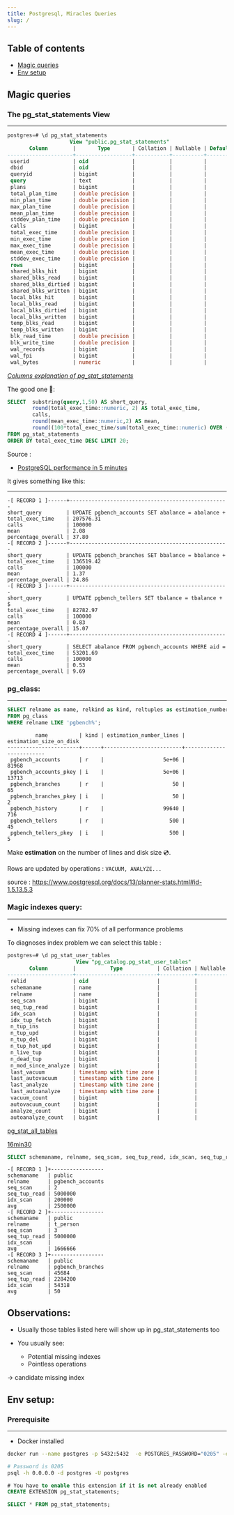 ```yaml
---
title: Postgresql, Miracles Queries 
slug: /
---
```



## Table of contents

* [Magic queries](#magic-queries)
* [Env setup](#env-setup)


## Magic queries

### The pg_stat_statements View
-------------------------------

```sql
postgres=# \d pg_stat_statements
                    View "public.pg_stat_statements"
       Column        |       Type       | Collation | Nullable | Default
---------------------+------------------+-----------+----------+---------
 userid              | oid              |           |          |
 dbid                | oid              |           |          |
 queryid             | bigint           |           |          |
 query               | text             |           |          |
 plans               | bigint           |           |          |
 total_plan_time     | double precision |           |          |
 min_plan_time       | double precision |           |          |
 max_plan_time       | double precision |           |          |
 mean_plan_time      | double precision |           |          |
 stddev_plan_time    | double precision |           |          |
 calls               | bigint           |           |          |
 total_exec_time     | double precision |           |          |
 min_exec_time       | double precision |           |          |
 max_exec_time       | double precision |           |          |
 mean_exec_time      | double precision |           |          |
 stddev_exec_time    | double precision |           |          |
 rows                | bigint           |           |          |
 shared_blks_hit     | bigint           |           |          |
 shared_blks_read    | bigint           |           |          |
 shared_blks_dirtied | bigint           |           |          |
 shared_blks_written | bigint           |           |          |
 local_blks_hit      | bigint           |           |          |
 local_blks_read     | bigint           |           |          |
 local_blks_dirtied  | bigint           |           |          |
 local_blks_written  | bigint           |           |          |
 temp_blks_read      | bigint           |           |          |
 temp_blks_written   | bigint           |           |          |
 blk_read_time       | double precision |           |          |
 blk_write_time      | double precision |           |          |
 wal_records         | bigint           |           |          |
 wal_fpi             | bigint           |           |          |
 wal_bytes           | numeric          |           |          |
```

*[Columns explanation of pg_stat_statements](https://postgresql.kr/docs/9.1/pgstatstatements.html)*

The good one 🥇:

```sql
SELECT 	substring(query,1,50) AS short_query,
        round(total_exec_time::numeric, 2) AS total_exec_time, 
        calls,
        round(mean_exec_time::numeric,2) AS mean, 
        round((100*total_exec_time/sum(total_exec_time::numeric) OVER ())::numeric,2) AS percentage_overall
FROM pg_stat_statements 
ORDER BY total_exec_time DESC LIMIT 20;
```

Source : 
+ [PostgreSQL performance in 5 minutes](https://www.youtube.com/watch?v=5M2FFbVeLSs&t=766s)

It gives something like this:
*****************************

```
-[ RECORD 1 ]------+---------------------------------------------------
short_query        | UPDATE pgbench_accounts SET abalance = abalance +
total_exec_time    | 207576.31
calls              | 100000
mean               | 2.08
percentage_overall | 37.80
-[ RECORD 2 ]------+---------------------------------------------------
short_query        | UPDATE pgbench_branches SET bbalance = bbalance +
total_exec_time    | 136519.42
calls              | 100000
mean               | 1.37
percentage_overall | 24.86
-[ RECORD 3 ]------+---------------------------------------------------
short_query        | UPDATE pgbench_tellers SET tbalance = tbalance + $
total_exec_time    | 82782.97
calls              | 100000
mean               | 0.83
percentage_overall | 15.07
-[ RECORD 4 ]------+---------------------------------------------------
short_query        | SELECT abalance FROM pgbench_accounts WHERE aid =
total_exec_time    | 53201.69
calls              | 100000
mean               | 0.53
percentage_overall | 9.69
``` 

### pg_class:
-------------

```sql
SELECT relname as name, relkind as kind, reltuples as estimation_number_lines, relpages as estimation_size_on_disk
FROM pg_class
WHERE relname LIKE 'pgbench%';
```

```
         name          | kind | estimation_number_lines | estimation_size_on_disk
-----------------------+------+-------------------------+-------------------------
 pgbench_accounts      | r    |                   5e+06 |                   81968
 pgbench_accounts_pkey | i    |                   5e+06 |                   13713
 pgbench_branches      | r    |                      50 |                      65
 pgbench_branches_pkey | i    |                      50 |                       2
 pgbench_history       | r    |                   99640 |                     716
 pgbench_tellers       | r    |                     500 |                      45
 pgbench_tellers_pkey  | i    |                     500 |                       5
```
Make **estimation** on the number of lines and disk size 💿.

Rows are updated by operations : `VACUUM, ANALYZE...`

source : https://www.postgresql.org/docs/13/planner-stats.html#id-1.5.13.5.3


### Magic indexes query:
------------------------

* Missing indexes can fix 70% of all performance problems


To diagnoses index problem we can select this table : 

```sql
postgres=# \d pg_stat_user_tables
                      View "pg_catalog.pg_stat_user_tables"
       Column        |           Type           | Collation | Nullable | Default
---------------------+--------------------------+-----------+----------+---------
 relid               | oid                      |           |          |
 schemaname          | name                     |           |          |
 relname             | name                     |           |          |
 seq_scan            | bigint                   |           |          |
 seq_tup_read        | bigint                   |           |          |
 idx_scan            | bigint                   |           |          |
 idx_tup_fetch       | bigint                   |           |          |
 n_tup_ins           | bigint                   |           |          |
 n_tup_upd           | bigint                   |           |          |
 n_tup_del           | bigint                   |           |          |
 n_tup_hot_upd       | bigint                   |           |          |
 n_live_tup          | bigint                   |           |          |
 n_dead_tup          | bigint                   |           |          |
 n_mod_since_analyze | bigint                   |           |          |
 last_vacuum         | timestamp with time zone |           |          |
 last_autovacuum     | timestamp with time zone |           |          |
 last_analyze        | timestamp with time zone |           |          |
 last_autoanalyze    | timestamp with time zone |           |          |
 vacuum_count        | bigint                   |           |          |
 autovacuum_count    | bigint                   |           |          |
 analyze_count       | bigint                   |           |          |
 autoanalyze_count   | bigint                   |           |          |
```
[pg_stat_all_tables](https://www.postgresql.org/docs/13/monitoring-stats.html#MONITORING-PG-STAT-ALL-TABLES-VIEW)

[16min30](https://www.youtube.com/watch?v=5M2FFbVeLSs&t=1000s)

```sql
SELECT schemaname, relname, seq_scan, seq_tup_read, idx_scan, seq_tup_read / seq_scan as avg FROM pg_stat_user_tables WHERE seq_scan > 0 ORDER BY seq_tup_read DESC;
```

```
-[ RECORD 1 ]+-----------------
schemaname   | public
relname      | pgbench_accounts
seq_scan     | 2
seq_tup_read | 5000000
idx_scan     | 200000
avg          | 2500000
-[ RECORD 2 ]+-----------------
schemaname   | public
relname      | t_person
seq_scan     | 3
seq_tup_read | 5000000
idx_scan     |
avg          | 1666666
-[ RECORD 3 ]+-----------------
schemaname   | public
relname      | pgbench_branches
seq_scan     | 45684
seq_tup_read | 2284200
idx_scan     | 54318
avg          | 50
```

Observations:
-------------

* Usually those tables listed here will show up in pg_stat_statements too

* You usually see: 
  * Potential missing indexes 
  * Pointless operations

→  candidate missing index 

## Env setup:

### Prerequisite
----------------

* Docker installed

```sh
docker run --name postgres -p 5432:5432  -e POSTGRES_PASSWORD="0205" -e POSTGRES_SHARED_PRELOAD_LIBRARIES=pg_stat_statements postgres -c shared_preload_libraries=pg_stat_statements -c pg_stat_statements.track=all -c max_connections=200
```

```sh
# Password is 0205
psql -h 0.0.0.0 -d postgres -U postgres 
```

```sql
# You have to enable this extension if it is not already enabled
CREATE EXTENSION pg_stat_statements; 

SELECT * FROM pg_stat_statements;
```

